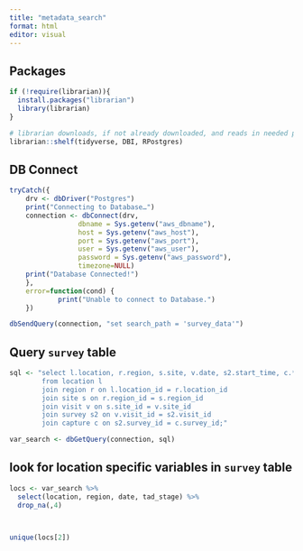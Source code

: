 ```yaml
---
title: "metadata_search"
format: html
editor: visual
---
```


## Packages
```r

if (!require(librarian)){
  install.packages("librarian")
  library(librarian)
}

# librarian downloads, if not already downloaded, and reads in needed packages
librarian::shelf(tidyverse, DBI, RPostgres)

```

## DB Connect
```r

tryCatch({
    drv <- dbDriver("Postgres")
    print("Connecting to Database…")
    connection <- dbConnect(drv, 
                 dbname = Sys.getenv("aws_dbname"),
                 host = Sys.getenv("aws_host"), 
                 port = Sys.getenv("aws_port"),
                 user = Sys.getenv("aws_user"), 
                 password = Sys.getenv("aws_password"),
                 timezone=NULL)
    print("Database Connected!")
    },
    error=function(cond) {
            print("Unable to connect to Database.")
    })

dbSendQuery(connection, "set search_path = 'survey_data'")
```

## Query `survey` table
```r

sql <- "select l.location, r.region, s.site, v.date, s2.start_time, c.* 
        from location l
        join region r on l.location_id = r.location_id
        join site s on r.region_id = s.region_id
        join visit v on s.site_id = v.site_id
        join survey s2 on v.visit_id = s2.visit_id
        join capture c on s2.survey_id = c.survey_id;" 

var_search <- dbGetQuery(connection, sql)

```

## look for location specific variables in `survey` table
```r

locs <- var_search %>% 
  select(location, region, date, tad_stage) %>% 
  drop_na(,4)



unique(locs[2])

```

